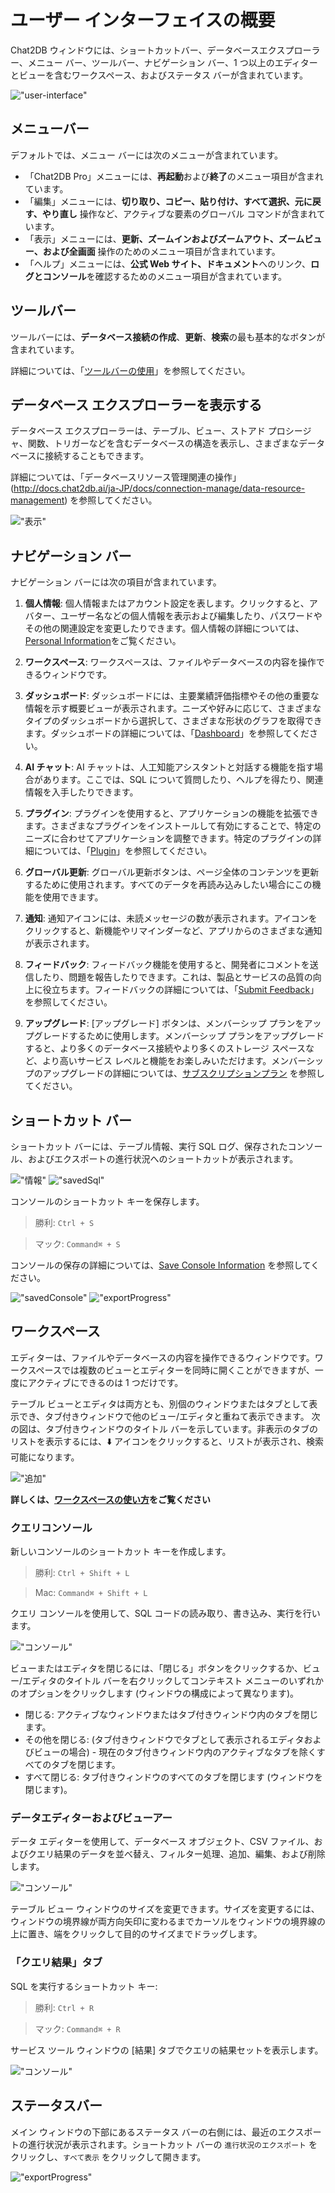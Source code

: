 # ユーザー インターフェイスの概要

Chat2DB ウィンドウには、ショートカットバー、データベースエクスプローラー、メニュー バー、ツールバー、ナビゲーション バー、1 つ以上のエディターとビューを含むワークスペース、およびステータス バーが含まれています。

!["user-interface"](/image/start-guide/user-interface.png)

## メニューバー

デフォルトでは、メニュー バーには次のメニューが含まれています。

- 「Chat2DB Pro」メニューには、**再起動**および**終了**のメニュー項目が含まれています。
- 「編集」メニューには、**切り取り、コピー、貼り付け、すべて選択、元に戻す、やり直し** 操作など、アクティブな要素のグローバル コマンドが含まれています。
- 「表示」メニューには、**更新、ズームインおよびズームアウト、ズームビュー、および全画面** 操作のためのメニュー項目が含まれています。
- 「ヘルプ」メニューには、**公式 Web サイト、ドキュメント**へのリンク、**ログとコンソール**を確認するためのメニュー項目が含まれています。

## ツールバー

ツールバーには、**データベース接続の作成**、**更新**、**検索**の最も基本的なボタンが含まれています。

詳細については、「[ツールバーの使用](https://docs.chat2db.ai/ja-JP/docs/connection-manage/Using-toolbar)」を参照してください。

## データベース エクスプローラーを表示する

データベース エクスプローラーは、テーブル、ビュー、ストアド プロシージャ、関数、トリガーなどを含むデータベースの構造を表示し、さまざまなデータベースに接続することもできます。

詳細については、「データベースリソース管理関連の操作」(http://docs.chat2db.ai/ja-JP/docs/connection-manage/data-resource-management) を参照してください。

!["表示"](/image/start-guide/view.png)

## ナビゲーション バー

ナビゲーション バーには次の項目が含まれています。

1. **個人情報**: 個人情報またはアカウント設定を表します。クリックすると、アバター、ユーザー名などの個人情報を表示および編集したり、パスワードやその他の関連設定を変更したりできます。個人情報の詳細については、[Personal Information](https://docs.chat2db.ai/ja-JP/docs/settings/personal)をご覧ください。

2. **ワークスペース**: ワークスペースは、ファイルやデータベースの内容を操作できるウィンドウです。

3. **ダッシュボード**: ダッシュボードには、主要業績評価指標やその他の重要な情報を示す概要ビューが表示されます。ニーズや好みに応じて、さまざまなタイプのダッシュボードから選択して、さまざまな形状のグラフを取得できます。ダッシュボードの詳細については、「[Dashboard](https://docs.chat2db.ai/ja-JP/docs/dashboard/Common-operations-dashboard)」を参照してください。

4. **AI チャット**: AI チャットは、人工知能アシスタントと対話する機能を指す場合があります。ここでは、SQL について質問したり、ヘルプを得たり、関連情報を入手したりできます。

5. **プラグイン**: プラグインを使用すると、アプリケーションの機能を拡張できます。さまざまなプラグインをインストールして有効にすることで、特定のニーズに合わせてアプリケーションを調整できます。特定のプラグインの詳細については、「[Plugin](https://docs.chat2db.ai/ja-JP/docs/plugin/DBMotion)」を参照してください。

6. **グローバル更新**: グローバル更新ボタンは、ページ全体のコンテンツを更新するために使用されます。すべてのデータを再読み込みしたい場合にこの機能を使用できます。

7. **通知**: 通知アイコンには、未読メッセージの数が表示されます。アイコンをクリックすると、新機能やリマインダーなど、アプリからのさまざまな通知が表示されます。

8. **フィードバック**: フィードバック機能を使用すると、開発者にコメントを送信したり、問題を報告したりできます。これは、製品とサービスの品質の向上に役立ちます。フィードバックの詳細については、「[Submit Feedback](https://docs.chat2db.ai/ja-JP/docs/feedback/give-feedback)」を参照してください。

9. **アップグレード**: [アップグレード] ボタンは、メンバーシップ プランをアップグレードするために使用します。メンバーシップ プランをアップグレードすると、より多くのデータベース接続やより多くのストレージ スペースなど、より高いサービス レベルと機能をお楽しみいただけます。メンバーシップのアップグレードの詳細については、[サブスクリプションプラン](https://docs.chat2db.ai/ja-JP/docs/start-guide/subscription-plan) を参照してください。

## ショートカット バー

ショートカット バーには、テーブル情報、実行 SQL ログ、保存されたコンソール、およびエクスポートの進行状況へのショートカットが表示されます。

!["情報"](/image/start-guide/ddlnfo.png)
!["savedSql"](/image/start-guide/savedSql.png)

コンソールのショートカット キーを保存します。
> 勝利: `Ctrl + S`

> マック: `Command⌘ + S`

コンソールの保存の詳細については、[Save Console Information](http://docs.chat2db.ai/ja-JP/docs/connection-manage/workspace#%E4%BF%9D%E5%AD%98consoles) を参照してください。

!["savedConsole"](/image/start-guide/savedConsole.png)
!["exportProgress"](/image/start-guide/exportProgress.png)

## ワークスペース

エディターは、ファイルやデータベースの内容を操作できるウィンドウです。ワークスペースでは複数のビューとエディターを同時に開くことができますが、一度にアクティブにできるのは 1 つだけです。

テーブル ビューとエディタは両方とも、別個のウィンドウまたはタブとして表示でき、タブ付きウィンドウで他のビュー/エディタと重ねて表示できます。
次の図は、タブ付きウィンドウのタイトル バーを示しています。非表示のタブのリストを表示するには、⬇️ アイコンをクリックすると、リストが表示され、検索可能になります。

!["追加"](/image/start-guide/addmore.png)

**詳しくは、[ワークスペースの使い方](http://docs.chat2db.ai/ja-JP/docs/connection-manage/workspace)をご覧ください**

### クエリコンソール

新しいコンソールのショートカット キーを作成します。
> 勝利: `Ctrl + Shift + L`

> Mac: `Command⌘ + Shift + L`

クエリ コンソールを使用して、SQL コードの読み取り、書き込み、実行を行います。

!["コンソール"](/image/start-guide/console01.png)

ビューまたはエディタを閉じるには、「閉じる」ボタンをクリックするか、ビュー/エディタのタイトル バーを右クリックしてコンテキスト メニューのいずれかのオプションをクリックします (ウィンドウの構成によって異なります)。

- 閉じる: アクティブなウィンドウまたはタブ付きウィンドウ内のタブを閉じます。
- その他を閉じる: (タブ付きウィンドウでタブとして表示されるエディタおよびビューの場合) - 現在のタブ付きウィンドウ内のアクティブなタブを除くすべてのタブを閉じます。
- すべて閉じる: タブ付きウィンドウのすべてのタブを閉じます (ウィンドウを閉じます)。

### データエディターおよびビューアー

データ エディターを使用して、データベース オブジェクト、CSV ファイル、およびクエリ結果のデータを並べ替え、フィルター処理、追加、編集、および削除します。

!["コンソール"](/image/start-guide/console02.png)

テーブル ビュー ウィンドウのサイズを変更できます。サイズを変更するには、ウィンドウの境界線が両方向矢印に変わるまでカーソルをウィンドウの境界線の上に置き、端をクリックして目的のサイズまでドラッグします。

### 「クエリ結果」タブ

SQL を実行するショートカット キー:
> 勝利: `Ctrl + R`

> マック: `Command⌘ + R`

サービス ツール ウィンドウの [結果] タブでクエリの結果セットを表示します。

!["コンソール"](/image/start-guide/console03.png)

## ステータスバー

メイン ウィンドウの下部にあるステータス バーの右側には、最近のエクスポートの進行状況が表示されます。ショートカット バーの `進行状況のエクスポート` をクリックし、`すべて表示` をクリックして開きます。

!["exportProgress"](/image/start-guide/exportProgress.png)